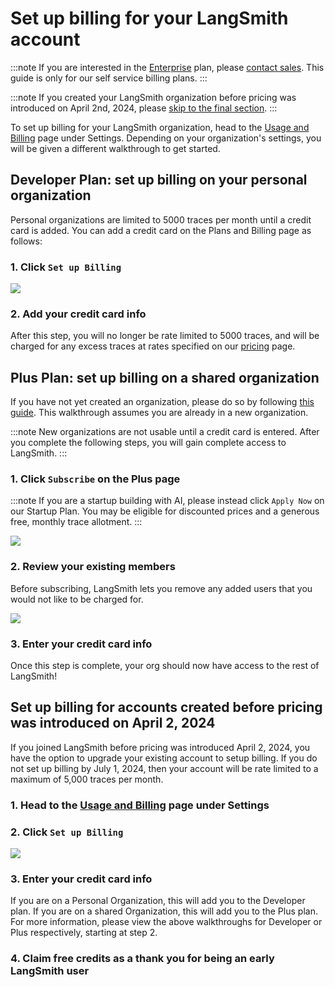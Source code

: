 # Set up billing for your LangSmith account

:::note
If you are interested in the [Enterprise](https://www.langchain.com/pricing) plan, please [contact sales](https://www.langchain.com/contact-sales). This guide is
only for our self service billing plans.
:::

:::note
If you created your LangSmith organization before pricing was introduced on April 2nd, 2024, please [skip to the final section](#set-up-billing-for-accounts-created-before-pricing-was-introduced-on-april-2-2024).
:::

To set up billing for your LangSmith organization, head to the
[Usage and Billing](https://smith.langchain.com/settings/payments) page under Settings. Depending
on your organization's settings, you will be given a different walkthrough to get started.

## Developer Plan: set up billing on your personal organization

Personal organizations are limited to 5000 traces per month until a credit card is added. You can
add a credit card on the Plans and Billing page as follows:

### 1. Click `Set up Billing`

![](../static/free_tier_billing_page.png)

### 2. Add your credit card info

After this step, you will no longer be rate limited to 5000 traces, and will be charged for any excess
traces at rates specified on our [pricing](../../pricing) page.

## Plus Plan: set up billing on a shared organization

If you have not yet created an organization, please do so by following [this guide](./set_up_organization.mdx). This walkthrough assumes you are
already in a new organization.

:::note
New organizations are not usable until a credit card is entered. After you complete the following steps, you will
gain complete access to LangSmith.
:::

### 1. Click `Subscribe` on the Plus page

:::note
If you are a startup building with AI, please instead click `Apply Now` on our Startup Plan. You may be
eligible for discounted prices and a generous free, monthly trace allotment.
:::

![](../static/new_org_billing_page.png)

### 2. Review your existing members

Before subscribing, LangSmith lets you remove any added users that you would not
like to be charged for.

![](../static/new_org_manage_spend.png)

### 3. Enter your credit card info

Once this step is complete, your org should now have access to the rest of LangSmith!

## Set up billing for accounts created before pricing was introduced on April 2, 2024

If you joined LangSmith before pricing was introduced April 2, 2024, you have the option to upgrade your
existing account to setup billing. If you do not set up billing by July 1, 2024, then your account will be
rate limited to a maximum of 5,000 traces per month.

### 1. Head to the [Usage and Billing](https://smith.langchain.com/settings/payments) page under Settings

### 2. Click `Set up Billing`

![](../static/setup_billing_legacy.png)

### 3. Enter your credit card info

If you are on a Personal Organization, this will add you to the Developer plan. If you are on a shared Organization, this will add you to the Plus plan. For more information,
please view the above walkthroughs for Developer or Plus respectively, starting at step 2.

### 4. Claim free credits as a thank you for being an early LangSmith user
